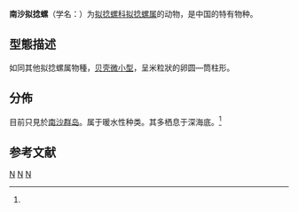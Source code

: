 {{Speciesbox 
 | taxon = Acteocina nanshaensis
 | display_parents = 5
 | authority = [[林光宇_(動物學家)|Lin]], 1991
 | synonyms_ref =
 | synonyms =
* ''Acteocina nanshanensis'' {{small|Lin 1991}}{{r|id10614}}
}}

'''南沙拟捻螺'''（学名：{{lang|la |''Acteocina nanshaensis''}}）为[[拟捻螺科|拟捻螺科]][[拟捻螺属|拟捻螺属]]的动物{{r|WoRMS_578874}}，是中国的特有物种{{r|id10614}}。

==型態描述==
如同其他拟捻螺属物種，[[微小貝|贝壳微小型]]，呈米粒狀的卵圆—筒柱形{{r|zgdwz}}。

==分佈==
目前只見於[[南沙群岛|南沙群岛]]{{r|id10614 |shell_5473 |shelldoc_420090223028}}。属于暖水性种类。其多栖息于深海底。<ref name='id10614'/>

==参考文献==
{{reflist|refs=
<ref name='id10614'>{{cite web
 |url         = http://www.bioinfo.cn/db05/BjdwSpecies.php?action=view&id=10614
 |deadurl     = yes
 |archive-url = https://web.archive.org/web/20160305105221/http://www.bioinfo.cn/db05/BjdwSpecies.php?action=view&id=10614
 |title       = 南沙拟捻螺
 |work        = 《中国动物物种编目数据库》
 |publisher   = 中国科学院微生物研究所
 |author      = 中国科学院动物研究所
 |accessdate  = 2009-04-28
 |archivedate = 2016-03-05
}}</ref>
<ref name="shell_5473">{{cite web
 |url=http://shell.sinica.edu.tw/chinese/shellbase_detail.php?science_no=5473
 |title=南沙擬捻螺
 |access-date=2018-02-20
 |language=zh-hant
 |archive-date=2018-02-21
 |archive-url=https://web.archive.org/web/20180221100424/http://shell.sinica.edu.tw/chinese/shellbase_detail.php?science_no=5473
 |dead-url=no
 }}</ref>
<ref name="shelldoc_420090223028">{{shelldoc_420090223028}}</ref>
<ref name="WoRMS_578874">{{WoRMS |id=578874
 |title=''Acteocina nanshaensis'' Lin, 1991
 |last=Bouchet |first=P. }}</ref> 
<ref name="zgdwz">{{cite book
 |chapter-url=http://zgdwz.lifescience.com.cn/animal/f/view-101049-cn.html
 |chapter=南沙拟捻螺 Acteocinidae sp. nanshanensis Lin
 |title=[[中国动物志|中国动物志]]
 |volume=?
 |access-date=2018-05-20
 |language=zh-hans
 |archive-date=2018-05-21
 |archive-url=https://web.archive.org/web/20180521022303/http://zgdwz.lifescience.com.cn/animal/f/view-101049-cn.html
 |dead-url=yes
 }}</ref>
}}

{{Taxonbar}}
[[Category:拟捻螺属|N]]
[[Category:中国特有软体动物|N]]
[[Category:_1991年描述的动物|N]]